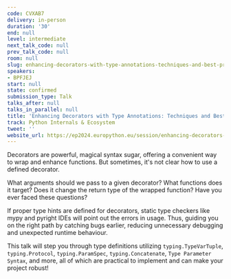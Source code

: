 ```yaml
---
code: CVXAB7
delivery: in-person
duration: '30'
end: null
level: intermediate
next_talk_code: null
prev_talk_code: null
room: null
slug: enhancing-decorators-with-type-annotations-techniques-and-best-practices
speakers:
- BPFJEJ
start: null
state: confirmed
submission_type: Talk
talks_after: null
talks_in_parallel: null
title: 'Enhancing Decorators with Type Annotations: Techniques and Best Practices'
track: Python Internals & Ecosystem
tweet: ''
website_url: https://ep2024.europython.eu/session/enhancing-decorators-with-type-annotations-techniques-and-best-practices
---
```


Decorators are powerful, magical syntax sugar, offering a convenient way to wrap and enhance functions. But sometimes, it's not clear how to use a defined decorator.

What arguments should we pass to a given decorator? What functions does it target? Does it change the return type of the wrapped function? Have you ever faced these questions?

If proper type hints are defined for decorators, static type checkers like mypy and pyright IDEs will point out the errors in usage. Thus, guiding you on the right path by catching bugs earlier, reducing unnecessary debugging and unexpected runtime behaviour.

This talk will step you through type definitions utilizing `typing.TypeVarTuple`, `typing.Protocol`, `typing.ParamSpec`, `typing.Concatenate`, `Type Parameter Syntax`, and more, all of which are practical to implement and can make your project robust!
